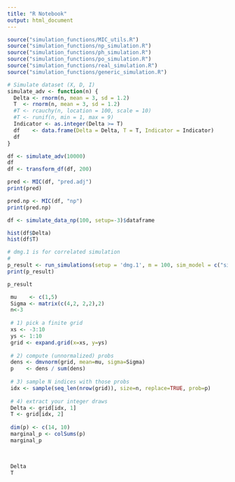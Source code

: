 ```yaml
---
title: "R Notebook"
output: html_document
---
```



```r
source("simulation_functions/MIC_utils.R")
source("simulation_functions/np_simulation.R")
source("simulation_functions/ph_simulation.R")
source("simulation_functions/po_simulation.R")
source("simulation_functions/real_simulation.R")
source("simulation_functions/generic_simulation.R")

```

```r
# Simulate dataset (X, D, I)
simulate_adv <- function(n) {
  Delta <- rnorm(n, mean = 3, sd = 1.2)
  T  <- rnorm(n, mean = 3, sd = 1.2)   
  #T <- rcauchy(n, location = 100, scale = 10)
  #T <- runif(n, min = 1, max = 9)
  Indicator <- as.integer(Delta >= T)
  df    <- data.frame(Delta = Delta, T = T, Indicator = Indicator)
  df
}
```

```r
df <- simulate_adv(10000)
df
df <- transform_df(df, 200)

pred <- MIC(df, "pred.adj")
print(pred)

pred.np <- MIC(df, "np")
print(pred.np)

```


```r
df <- simulate_data_np(100, setup=-3)$dataframe

hist(df$Delta)
hist(df$T)
```

```r
# dmg.1 is for correlated simulation 
#
p_result <- run_simulations(setup = 'dmg.1', m = 100, sim_model = c("simulate_data_np"), model = c("np", "pred","pred.adj"), boot = TRUE)
print(p_result)
```

```r
p_result

```


```r
 mu    <- c(1,5)
 Sigma <- matrix(c(4,2, 2,2),2)
 n<-3
 
 # 1) pick a finite grid
 xs <- -3:10
 ys <- 1:10
 grid <- expand.grid(x=xs, y=ys)
 
 # 2) compute (unnormalized) probs
 dens <- dmvnorm(grid, mean=mu, sigma=Sigma)
 p    <- dens / sum(dens)
 
 # 3) sample N indices with those probs
 idx <- sample(seq_len(nrow(grid)), size=n, replace=TRUE, prob=p)
 
 # 4) extract your integer draws
 Delta <- grid[idx, 1]
 T <- grid[idx, 2]
 
 dim(p) <- c(14, 10)
 marginal_p <- colSums(p)
 marginal_p
 
 
 
 Delta
 T
```



```r



```